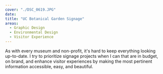 ```yaml
---
cover: "./DSC_0619.JPG"
date: 
title: "UC Botanical Garden Signage"
areas:
  - Graphic Design
  - Environmental Design
  - Visitor Experience
---
```

As with every museum and non-profit, it's hard to keep everything looking up-to-date. I try to prioritize signage projects when I can that are in budget, on brand, and enhance visitor experiences by making the most pertinent information accessible, easy, and beautiful.